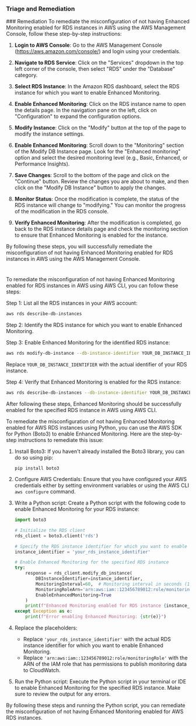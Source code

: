 
### Triage and Remediation
<Tabs>
<Tab title='Remediation'>
### Remediation

<AccordionGroup>
<Accordion title='Using Console' defaultOpen='true'>
To remediate the misconfiguration of not having Enhanced Monitoring enabled for RDS instances in AWS using the AWS Management Console, follow these step-by-step instructions:

1. **Login to AWS Console**: Go to the AWS Management Console (https://aws.amazon.com/console/) and login using your credentials.

2. **Navigate to RDS Service**: Click on the "Services" dropdown in the top left corner of the console, then select "RDS" under the "Database" category.

3. **Select RDS Instance**: In the Amazon RDS dashboard, select the RDS instance for which you want to enable Enhanced Monitoring.

4. **Enable Enhanced Monitoring**: Click on the RDS instance name to open the details page. In the navigation pane on the left, click on "Configuration" to expand the configuration options.

5. **Modify Instance**: Click on the "Modify" button at the top of the page to modify the instance settings.

6. **Enable Enhanced Monitoring**: Scroll down to the "Monitoring" section of the Modify DB Instance page. Look for the "Enhanced monitoring" option and select the desired monitoring level (e.g., Basic, Enhanced, or Performance Insights).

7. **Save Changes**: Scroll to the bottom of the page and click on the "Continue" button. Review the changes you are about to make, and then click on the "Modify DB Instance" button to apply the changes.

8. **Monitor Status**: Once the modification is complete, the status of the RDS instance will change to "modifying." You can monitor the progress of the modification in the RDS console.

9. **Verify Enhanced Monitoring**: After the modification is completed, go back to the RDS instance details page and check the monitoring section to ensure that Enhanced Monitoring is enabled for the instance.

By following these steps, you will successfully remediate the misconfiguration of not having Enhanced Monitoring enabled for RDS instances in AWS using the AWS Management Console.

#
</Accordion>

<Accordion title='Using CLI'>
To remediate the misconfiguration of not having Enhanced Monitoring enabled for RDS instances in AWS using AWS CLI, you can follow these steps:

Step 1: List all the RDS instances in your AWS account:
```bash
aws rds describe-db-instances
```

Step 2: Identify the RDS instance for which you want to enable Enhanced Monitoring.

Step 3: Enable Enhanced Monitoring for the identified RDS instance:
```bash
aws rds modify-db-instance --db-instance-identifier YOUR_DB_INSTANCE_IDENTIFIER --monitoring-interval 1
```
Replace `YOUR_DB_INSTANCE_IDENTIFIER` with the actual identifier of your RDS instance.

Step 4: Verify that Enhanced Monitoring is enabled for the RDS instance:
```bash
aws rds describe-db-instances --db-instance-identifier YOUR_DB_INSTANCE_IDENTIFIER
```

After following these steps, Enhanced Monitoring should be successfully enabled for the specified RDS instance in AWS using AWS CLI.
</Accordion>

<Accordion title='Using Python'>
To remediate the misconfiguration of not having Enhanced Monitoring enabled for AWS RDS instances using Python, you can use the AWS SDK for Python (Boto3) to enable Enhanced Monitoring. Here are the step-by-step instructions to remediate this issue:

1. Install Boto3:
   If you haven't already installed the Boto3 library, you can do so using pip:
   ```
   pip install boto3
   ```

2. Configure AWS Credentials:
   Ensure that you have configured your AWS credentials either by setting environment variables or using the AWS CLI `aws configure` command.

3. Write a Python script:
   Create a Python script with the following code to enable Enhanced Monitoring for your RDS instance:

   ```python
   import boto3

   # Initialize the RDS client
   rds_client = boto3.client('rds')

   # Specify the RDS instance identifier for which you want to enable Enhanced Monitoring
   instance_identifier = 'your_rds_instance_identifier'

   # Enable Enhanced Monitoring for the specified RDS instance
   try:
       response = rds_client.modify_db_instance(
           DBInstanceIdentifier=instance_identifier,
           MonitoringInterval=60,  # Monitoring interval in seconds (1 minute)
           MonitoringRoleArn='arn:aws:iam::123456789012:role/monitoringRole',  # Replace with your IAM role ARN
           EnableEnhancedMonitoring=True
       )
       print(f"Enhanced Monitoring enabled for RDS instance {instance_identifier}")
   except Exception as e:
       print(f"Error enabling Enhanced Monitoring: {str(e)}")
   ```

4. Replace the placeholders:
   - Replace `'your_rds_instance_identifier'` with the actual RDS instance identifier for which you want to enable Enhanced Monitoring.
   - Replace `'arn:aws:iam::123456789012:role/monitoringRole'` with the ARN of the IAM role that has permissions to publish monitoring data to CloudWatch.

5. Run the Python script:
   Execute the Python script in your terminal or IDE to enable Enhanced Monitoring for the specified RDS instance. Make sure to review the output for any errors.

By following these steps and running the Python script, you can remediate the misconfiguration of not having Enhanced Monitoring enabled for AWS RDS instances.
</Accordion>

</AccordionGroup>
</Tab>
</Tabs>

